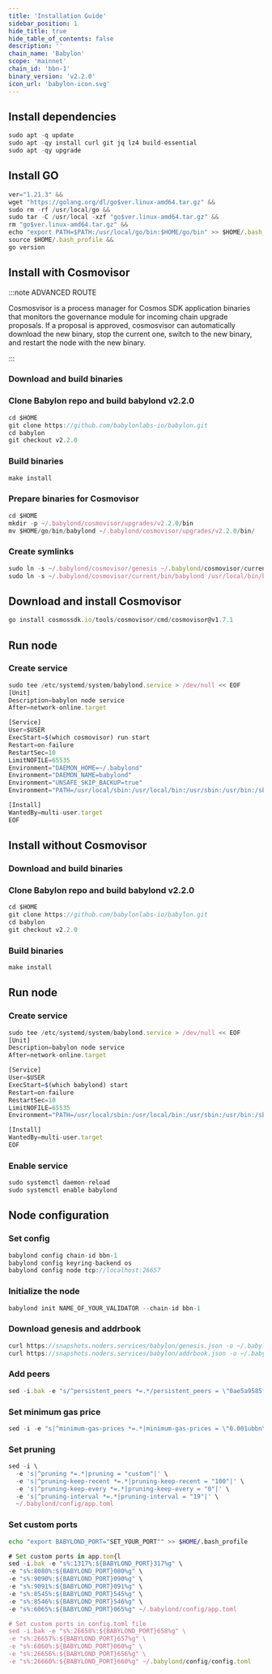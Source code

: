 ```yaml
---
title: 'Installation Guide'
sidebar_position: 1
hide_title: true
hide_table_of_contents: false
description: ''
chain_name: 'Babylon'
scope: 'mainnet'
chain_id: 'bbn-1'
binary_version: 'v2.2.0'
icon_url: 'babylon-icon.svg'
---
```



<PageTitle
  iconUrl="img/babylon-icon.svg"
  title="Babylon Installation Guide"
  chainId="bbn-1"
  version="v2.2.0"
/>

## Install dependencies

```js
sudo apt -q update
sudo apt -qy install curl git jq lz4 build-essential
sudo apt -qy upgrade
```

## Install GO

```js
ver="1.21.3" &&
wget "https://golang.org/dl/go$ver.linux-amd64.tar.gz" &&
sudo rm -rf /usr/local/go &&
sudo tar -C /usr/local -xzf "go$ver.linux-amd64.tar.gz" &&
rm "go$ver.linux-amd64.tar.gz" &&
echo "export PATH=$PATH:/usr/local/go/bin:$HOME/go/bin" >> $HOME/.bash_profile &&
source $HOME/.bash_profile &&
go version
```

## Install with Cosmovisor

:::note ADVANCED ROUTE

Cosmosvisor is a process manager for Cosmos SDK application binaries that monitors the governance module for incoming chain upgrade proposals. If a proposal is approved, cosmosvisor can automatically download the new binary, stop the current one, switch to the new binary, and restart the node with the new binary.

:::

### Download and build binaries

### Clone Babylon repo and build babylond v2.2.0

```js
cd $HOME
git clone https://github.com/babylonlabs-io/babylon.git
cd babylon
git checkout v2.2.0
```

### Build binaries

```js
make install
```

### Prepare binaries for Cosmovisor

```js
cd $HOME
mkdir -p ~/.babylond/cosmovisor/upgrades/v2.2.0/bin
mv $HOME/go/bin/babylond ~/.babylond/cosmovisor/upgrades/v2.2.0/bin/
```

### Create symlinks

```js
sudo ln -s ~/.babylond/cosmovisor/genesis ~/.babylond/cosmovisor/current -f
sudo ln -s ~/.babylond/cosmovisor/current/bin/babylond /usr/local/bin/babylond -f
```

## Download and install Cosmovisor

```js
go install cosmossdk.io/tools/cosmovisor/cmd/cosmovisor@v1.7.1
```

## Run node

### Create service

```js
sudo tee /etc/systemd/system/babylond.service > /dev/null << EOF
[Unit]
Description=babylon node service
After=network-online.target

[Service]
User=$USER
ExecStart=$(which cosmovisor) run start
Restart=on-failure
RestartSec=10
LimitNOFILE=65535
Environment="DAEMON_HOME=~/.babylond"
Environment="DAEMON_NAME=babylond"
Environment="UNSAFE_SKIP_BACKUP=true"
Environment="PATH=/usr/local/sbin:/usr/local/bin:/usr/sbin:/usr/bin:/sbin:/bin:/usr/games:/usr/local/games:/snap/bin:~/.babylond/cosmovisor/current/bin"

[Install]
WantedBy=multi-user.target
EOF
```

## Install without Cosmovisor

### Download and build binaries

### Clone Babylon repo and build babylond v2.2.0

```js
cd $HOME
git clone https://github.com/babylonlabs-io/babylon.git
cd babylon
git checkout v2.2.0
```

### Build binaries

```js
make install
```

## Run node

### Create service

```js
sudo tee /etc/systemd/system/babylond.service > /dev/null << EOF
[Unit]
Description=babylon node service
After=network-online.target

[Service]
User=$USER
ExecStart=$(which babylond) start
Restart=on-failure
RestartSec=10
LimitNOFILE=65535
Environment="PATH=/usr/local/sbin:/usr/local/bin:/usr/sbin:/usr/bin:/sbin:/bin:/usr/games:/usr/local/games:/snap/bin"

[Install]
WantedBy=multi-user.target
EOF
```

### Enable service

```js
sudo systemctl daemon-reload
sudo systemctl enable babylond
```

## Node configuration

### Set config

```js
babylond config chain-id bbn-1
babylond config keyring-backend os
babylond config node tcp://localhost:26657
```

### Initialize the node

```js
babylond init NAME_OF_YOUR_VALIDATOR --chain-id bbn-1
```

### Download genesis and addrbook

```js
curl https://snapshots.noders.services/babylon/genesis.json -o ~/.babylond/config/genesis.json
curl https://snapshots.noders.services/babylon/addrbook.json -o ~/.babylond/config/addrbook.json
```

### Add peers

```js
sed -i.bak -e "s/^persistent_peers *=.*/persistent_peers = \"0ae5a9585f4617b8c28d9fc3bd13df3855b22c6c@babylon-rpc.noders.services:20656\"/" ~/.babylond/config/config.toml
```

### Set minimum gas price

```js
sed -i -e "s|^minimum-gas-prices *=.*|minimum-gas-prices = \"0.001ubbn\"|" ~/.babylond/config/app.toml
```

### Set pruning

```js
sed -i \
  -e 's|^pruning *=.*|pruning = "custom"|' \
  -e 's|^pruning-keep-recent *=.*|pruning-keep-recent = "100"|' \
  -e 's|^pruning-keep-every *=.*|pruning-keep-every = "0"|' \
  -e 's|^pruning-interval *=.*|pruning-interval = "19"|' \
  ~/.babylond/config/app.toml
```

### Set custom ports

```bash
echo "export BABYLOND_PORT="SET_YOUR_PORT"" >> $HOME/.bash_profile
```

```js
# Set custom ports in app.tom{l
sed -i.bak -e "s%:1317%:${BABYLOND_PORT}317%g" \
-e "s%:8080%:${BABYLOND_PORT}080%g" \
-e "s%:9090%:${BABYLOND_PORT}090%g" \
-e "s%:9091%:${BABYLOND_PORT}091%g" \
-e "s%:8545%:${BABYLOND_PORT}545%g" \
-e "s%:8546%:${BABYLOND_PORT}546%g" \
-e "s%:6065%:${BABYLOND_PORT}065%g" ~/.babylond/config/app.toml

# Set custom ports in config.toml file
sed -i.bak -e "s%:26658%:${BABYLOND_PORT}658%g" \
-e "s%:26657%:${BABYLOND_PORT}657%g" \
-e "s%:6060%:${BABYLOND_PORT}060%g" \
-e "s%:26656%:${BABYLOND_PORT}656%g" \
-e "s%:26660%:${BABYLOND_PORT}660%g" ~/.babylond/config/config.toml
```